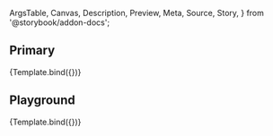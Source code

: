 <!-- @prettier -->

  ArgsTable,
  Canvas,
  Description,
  Preview,
  Meta,
  Source,
  Story,
} from '@storybook/addon-docs';


<Meta
  title="Forms (WIP)/FormRadioGroup"
  component={FormRadioGroup}
  argTypes={argTypes}
/>

<Description of={FormRadioGroup} />

## Primary

<Canvas>
  <Story
    name="Primary"
    args={{
      id: 'primaryradiogroup',
      label: 'The label',
      name: 'radiooptions',
      options: [
        { id: 'one', label: 'one', value: 'one' },
        { id: 'two', label: 'two', value: 'two' },
      ],
    }}
  >
    {Template.bind({})}
  </Story>
</Canvas>

## Playground

<Canvas isColumn>
  <Source language="jsx" story="Playground" />
  <Story
    name="Playground"
    args={{
      id: 'playgroundradiogroup',
      label: 'The label',
      name: 'radiooptions',
      options: [
        { id: 'one', label: 'one', value: 'one' },
        { id: 'two', label: 'two', value: 'two' },
      ],
    }}
  >
    {Template.bind({})}
  </Story>
  <ArgsTable story="Playground" />
</Canvas>
